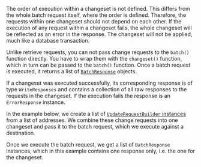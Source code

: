 The order of execution within a changeset is not defined.
This differs from the whole batch request itself, where the order is defined.
Therefore, the requests within one changeset should not depend on each other.
If the execution of any request within a changeset fails, the whole changeset will be reflected as an error in the response.
The changeset will not be applied, much like a database transaction.

Unlike retrieve requests, you can not pass change requests to the `batch()` function directly.
You have to wrap them with the `changeset()` function, which in turn can be passed to the `batch()` function.
Once a batch request is executed, it returns a list of [`BatchResponse`](#responses) objects.

If a changeset was executed successfully, its corresponding response is of type `WriteResponses` and contains a collection of all raw responses to the requests in the changeset.
If the execution fails the response is an `ErrorResponse` instance.

In the example below, we create a list of [`UpdateRequestBuilder` instances](#update-request-builder) from a list of addresses.
We combine these change requests into one changeset and pass it to the batch request, which we execute against a destination.

Once we execute the batch request, we get a list of `BatchResponse` instances, which in this example contains one response only, i.e. the one for the changeset.
